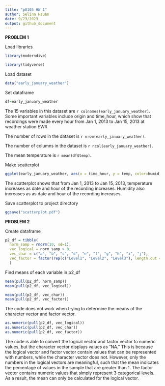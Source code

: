 ```yaml
---
title: "p8105 HW 1"
author: Selina Hsuan
date: 9/23/2023
output: github_document
---
```


**PROBLEM 1**

Load libraries
```r
library(moderndive)

library(tidyverse)
```

Load dataset
```r
data("early_january_weather")
```

Set dataframe
```r
df=early_january_weather 

```


The 15 variables in this dataset are `r colnames(early_january_weather)`. 
Some important variables include origin and time_hour, which show that recordings were made every hour from Jan 1, 2013 to Jan 15, 2013 at weather station EWR. 

The number of rows in the dataset is `r nrow(early_january_weather)`.

The number of columns in the dataset is `r ncol(early_january_weather)`.

The mean temperature is `r mean(df$temp)`.


Make scatterplot
```r
ggplot(early_january_weather, aes(x = time_hour, y = temp, color=humid)) + geom_point()

```


The scatterplot shows that from Jan 1, 2013 to Jan 15, 2013, temperature increases as date and hour of the recording increases. Humidity also increases as as date and hour of the recording increases. 


Save scatterplot to project directory
```r
ggsave("scatterplot.pdf")
```

**PROBLEM 2**

Create dataframe

```r
p2_df = tibble(
  norm_samp = rnorm(10, sd=1),
  vec_logical = norm_samp > 0,
  vec_char = c("a", "b", "c", "d", "e", "f", "g", "h", "i", "j"),
  vec_factor = factor(rep(c("Level1", "Level2", "Level3"), length.out = 10))
  )
```

Find means of each variable in p2_df

```r
mean(pull(p2_df, norm_samp))
mean(pull(p2_df, vec_logical))
```

```r
mean(pull(p2_df, vec_char))
mean(pull(p2_df, vec_factor))
```

The code does not work when trying to determine the means of the character vector and factor vector. 

```r
as.numeric(pull(p2_df, vec_logical))
as.numeric(pull(p2_df, vec_char))
as.numeric(pull(p2_df, vec_factor))
```

The code is able to convert the logical vector and factor vector to numeric values, but the character vector displays values as "NA." This is because the logical vector and factor vector contain values that can be represented with numbers, while the character vector does not. However, only the numbers in the logical vectors are meaningful, such that the mean indicates the percentage of values in the sample that are greater than 1. The factor vector contains numeric values that simply represent 3 categorical levels. As a result, the mean can only be calculated for the logical vector.  


